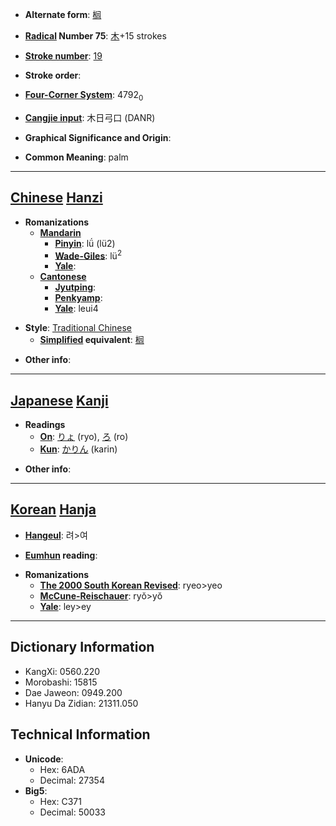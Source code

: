 * '''Alternate form''': [[榈]]

* '''[[Wiktionary:Chinese radical index| Radical]] Number 75''': [[Wiktionary:Chinese radical index 木|木]]+15 strokes

* '''[[Wiktionary:Chinese total strokes index|Stroke number]]''': [[Wiktionary:Chinese total strokes index 19|19]]

* '''Stroke order''': 

* '''[[Wiktionary:Chinese four corner index|Four-Corner System]]''': 4792<sub>0</sub>

* '''[[Wiktionary:Chinese Cangjie index|Cangjie input]]''': 木日弓口 (DANR)

* '''Graphical Significance and Origin''': 

* '''Common Meaning''': palm

----

== [[Chinese]] [[Hanzi]] ==

* '''Romanizations'''
** '''[[Mandarin]]'''
*** '''[[Pinyin]]''': lǘ (lü2)
*** '''[[Wade-Giles]]''': lü<sup>2</sup>
*** '''[[Yale]]''': 
** '''[[Cantonese]]'''
*** '''[[Jyutping]]''':
*** '''[[Penkyamp]]''': 
*** '''[[Yale]]''': leui4

* '''Style''': [[Traditional Chinese]] 
** '''[[Simplified Chinese|Simplified]] equivalent''': [[榈]]

* '''Other info''': 

----

== [[Japanese]] [[Kanji]] ==

* '''Readings'''
** '''[[On]]''': [[りょ]] (ryo), [[ろ]] (ro)
** '''[[Kun]]''': [[かりん]] (karin)

* '''Other info''':  

----

== [[Korean]] [[Hanja]] ==

* '''[[Hangeul]]''': 려>여

* '''[[Eumhun]] reading''': 

* '''Romanizations'''
** '''[[The 2000 South Korean Revised Romanization|The 2000 South Korean Revised]]''': ryeo>yeo
** '''[[McCune-Reischauer]]''': ryŏ>yŏ
** '''[[Yale]]''': ley>ey

----

== Dictionary Information ==

* KangXi: 0560.220
* Morobashi: 15815
* Dae Jaweon: 0949.200
* Hanyu Da Zidian: 21311.050

== Technical Information ==

* '''Unicode''':
** Hex: 6ADA
** Decimal: 27354
* '''Big5''':
** Hex: C371
** Decimal: 50033